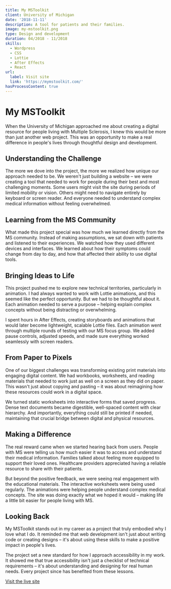 ```yaml
---
title: My MSToolkit
client: University of Michigan
date: '2018-11-11'
description: A tool for patients and their families.
image: my-mstoolkit.png
type: Design and development
duration: 04/2018 - 11/2018
skills:
  - Wordpress
  - CSS
  - Lottie
  - After Effects
  - React
url:
  label: Visit site
  link: 'https://mymstoolkit.com/'
hasProcessContent: true
---
```



# My MSToolkit

When the University of Michigan approached me about creating a digital resource for people living with Multiple Sclerosis, I knew this would be more than just another web project. This was an opportunity to make a real difference in people's lives through thoughtful design and development.

## Understanding the Challenge

The more we dove into the project, the more we realized how unique our approach needed to be. We weren't just building a website – we were creating a tool that needed to work for people during their best and most challenging moments. Some users might visit the site during periods of limited mobility or vision. Others might need to navigate entirely by keyboard or screen reader. And everyone needed to understand complex medical information without feeling overwhelmed.

## Learning from the MS Community

What made this project special was how much we learned directly from the MS community. Instead of making assumptions, we sat down with patients and listened to their experiences. We watched how they used different devices and interfaces. We learned about how their symptoms could change from day to day, and how that affected their ability to use digital tools.

## Bringing Ideas to Life

This project pushed me to explore new technical territories, particularly in animation. I had always wanted to work with Lottie animations, and this seemed like the perfect opportunity. But we had to be thoughtful about it. Each animation needed to serve a purpose – helping explain complex concepts without being distracting or overwhelming.

I spent hours in After Effects, creating storyboards and animations that would later become lightweight, scalable Lottie files. Each animation went through multiple rounds of testing with our MS focus group. We added pause controls, adjusted speeds, and made sure everything worked seamlessly with screen readers.

## From Paper to Pixels

One of our biggest challenges was transforming existing print materials into engaging digital content. We had workbooks, worksheets, and reading materials that needed to work just as well on a screen as they did on paper. This wasn't just about copying and pasting – it was about reimagining how these resources could work in a digital space.

We turned static worksheets into interactive forms that saved progress. Dense text documents became digestible, well-spaced content with clear hierarchy. And importantly, everything could still be printed if needed, maintaining that crucial bridge between digital and physical resources.

## Making a Difference

The real reward came when we started hearing back from users. People with MS were telling us how much easier it was to access and understand their medical information. Families talked about feeling more equipped to support their loved ones. Healthcare providers appreciated having a reliable resource to share with their patients.

But beyond the positive feedback, we were seeing real engagement with the educational materials. The interactive worksheets were being used regularly. The animations were helping people understand complex medical concepts. The site was doing exactly what we hoped it would – making life a little bit easier for people living with MS.

## Looking Back

My MSToolkit stands out in my career as a project that truly embodied why I love what I do. It reminded me that web development isn't just about writing code or creating designs – it's about using these skills to make a positive impact in people's lives.

The project set a new standard for how I approach accessibility in my work. It showed me that true accessibility isn't just a checklist of technical requirements – it's about understanding and designing for real human needs. Every project since has benefited from these lessons.

[Visit the live site](https://mymstoolkit.com/)
